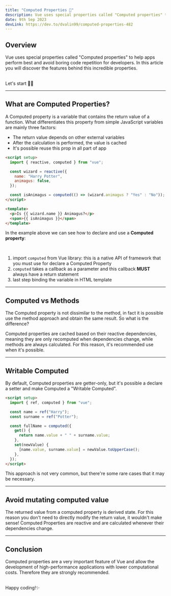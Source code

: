 ```yaml
---
title: "Computed Properties 🤙"
description: Vue uses special properties called "Computed properties" to help apps perform best and avoid boring code repetition for developers.
date: 9th Sep 2023
devLink: https://dev.to/dvalin99/computed-properties-482
---
```


## Overview

Vue uses special properties called "Computed properties" to help apps perform best and avoid boring code repetition for developers.
In this article you will discover the features behind this incredible properties.

<br />
Let's start 🤙🏻

---

## What are Computed Properties?

A Computed property is a variable that contains the return value of a function.
What differentiates this property from simple JavaScript variables are mainly three factors:

- The return value depends on other external variables
- After the calculation is performed, the value is cached
- It's possible reuse this prop in all part of app

```html
<script setup>
  import { reactive, computed } from "vue";

  const wizard = reactive({
    name: "Harry Potter",
    animagus: false,
  });

  const isAnimagus = computed(() => (wizard.animagus ? "Yes" : "No"));
</script>

<template>
  <p>Is {{ wizard.name }} Animagus?</p>
  <span>{{ isAnimagus }}</span>
</template>
```

In the example above we can see how to declare and use a **Computed property**:

<br />

1. import `computed` from Vue library: this is a native API of framework that you must use for declare a Computed Property
2. `computed` takes a callback as a parameter and this callback **MUST** always have a return statement
3. last step binding the variable in HTML template

---

## Computed vs Methods

The Computed property is not dissimilar to the method, in fact it is possible use the method approach and obtain the same result. So what is the difference?

Computed properties are cached based on their reactive dependencies, meaning they are only recomputed when dependencies change, while methods are always calculated.
For this reason, it's recommended use when it's possible.

---

## Writable Computed

By default, Computed properties are getter-only, but it's possible a declare a setter and make Computed a "Writable Computed".

```html
<script setup>
  import { ref, computed } from "vue";

  const name = ref("Harry");
  const surname = ref("Potter");

  const fullName = computed({
    get() {
      return name.value + " " + surname.value;
    },
    set(newValue) {
      [name.value, surname.value] = newValue.toUpperCase();
    },
  });
</script>
```

This approach is not very common, but there're some rare cases that it may be necessary.

---

## Avoid mutating computed value

The returned value from a computed property is derived state. For this reason you don't need to directly modify the return value, it wouldn't make sense!
Computed Properties are reactive and are calculated whenever their dependencies change.

---

## Conclusion

Computed properties are a very important feature of Vue and allow the development of high-performance applications with lower computational costs.
Therefore they are strongly recommended.

<br />
Happy coding!✨
